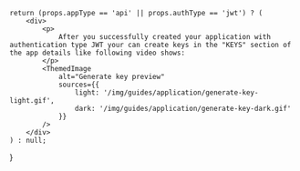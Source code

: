 
    return (props.appType == 'api' || props.authType == 'jwt') ? (
        <div>
            <p>
                After you successfully created your application with authentication type JWT your can create keys in the "KEYS" section of the app details like following video shows:
            </p>
            <ThemedImage
                alt="Generate key preview"
                sources={{
                    light: '/img/guides/application/generate-key-light.gif',
                    dark: '/img/guides/application/generate-key-dark.gif'
                }}
            />
        </div>
    ) : null;
}